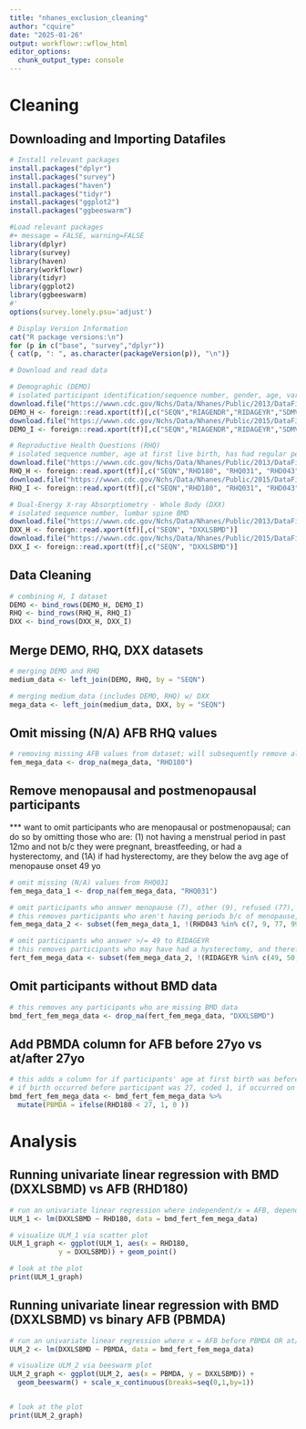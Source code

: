 ```yaml
---
title: "nhanes_exclusion_cleaning"
author: "cquire"
date: "2025-01-26"
output: workflowr::wflow_html
editor_options:
  chunk_output_type: console
---
```


# Cleaning

## Downloading and Importing Datafiles
```r
# Install relevant packages
install.packages("dplyr")
install.packages("survey")
install.packages("haven")
install.packages("tidyr")
install.packages("ggplot2")
install.packages("ggbeeswarm")
```

```r
#Load relevant packages
#+ message = FALSE, warning=FALSE
library(dplyr)
library(survey)
library(haven)
library(workflowr)
library(tidyr)
library(ggplot2)
library(ggbeeswarm)
#'
options(survey.lonely.psu='adjust')

# Display Version Information
cat("R package versions:\n")
for (p in c("base", "survey","dplyr"))
{ cat(p, ": ", as.character(packageVersion(p)), "\n")}
```

```r
# Download and read data

# Demographic (DEMO)
# isolated participant identification/sequence number, gender, age, variances
download.file("https://wwwn.cdc.gov/Nchs/Data/Nhanes/Public/2013/DataFiles/DEMO_H.XPT", tf <- tempfile(), mode="wb")
DEMO_H <- foreign::read.xport(tf)[,c("SEQN","RIAGENDR","RIDAGEYR","SDMVSTRA","SDMVPSU","WTMEC2YR")]
download.file("https://wwwn.cdc.gov/Nchs/Data/Nhanes/Public/2015/DataFiles/DEMO_I.xpt", tf <- tempfile(), mode="wb")
DEMO_I <- foreign::read.xport(tf)[,c("SEQN","RIAGENDR","RIDAGEYR","SDMVSTRA","SDMVPSU","WTMEC2YR")]

# Reproductive Health Questions (RHQ)
# isolated sequence number, age at first live birth, has had regular periods in the last 12 mo, reason for not having regular periods in last 12 mo
download.file("https://wwwn.cdc.gov/Nchs/Data/Nhanes/Public/2013/DataFiles/RHQ_H.XPT", tf <- tempfile(), mode="wb")
RHQ_H <- foreign::read.xport(tf)[,c("SEQN","RHD180", "RHQ031", "RHD043")]
download.file("https://wwwn.cdc.gov/Nchs/Data/Nhanes/Public/2015/DataFiles/RHQ_I.xpt", tf <- tempfile(), mode="wb")
RHQ_I <- foreign::read.xport(tf)[,c("SEQN","RHD180", "RHQ031", "RHD043")]

# Dual-Energy X-ray Absorptiometry - Whole Body (DXX)
# isolated sequence number, lumbar spine BMD
download.file("https://wwwn.cdc.gov/Nchs/Data/Nhanes/Public/2013/DataFiles/DXX_H.xpt", tf <- tempfile(), mode="wb")
DXX_H <- foreign::read.xport(tf)[,c("SEQN", "DXXLSBMD")]
download.file("https://wwwn.cdc.gov/Nchs/Data/Nhanes/Public/2015/DataFiles/DXX_I.xpt", tf <- tempfile(), mode="wb")
DXX_I <- foreign::read.xport(tf)[,c("SEQN", "DXXLSBMD")]
```

## Data Cleaning
```r
# combining H, I dataset
DEMO <- bind_rows(DEMO_H, DEMO_I)
RHQ <- bind_rows(RHQ_H, RHQ_I)
DXX <- bind_rows(DXX_H, DXX_I)
```

## Merge DEMO, RHQ, DXX datasets
```r
# merging DEMO and RHQ
medium_data <- left_join(DEMO, RHQ, by = "SEQN")

# merging medium_data (includes DEMO, RHQ) w/ DXX
mega_data <- left_join(medium_data, DXX, by = "SEQN")
```

## Omit missing (N/A) AFB RHQ values
```r
# removing missing AFB values from dataset; will subsequently remove all males from set
fem_mega_data <- drop_na(mega_data, "RHD180")
```

## Remove menopausal and postmenopausal participants
*** want to omit participants who are menopausal or postmenopausal; can do so by omitting those who are:
(1) not having a menstrual period in past 12mo and not b/c they were pregnant, breastfeeding, or had a hysterectomy, and
  (1A) if had hysterectomy, are they below the avg age of menopause onset 49 yo

```r
# omit missing (N/A) values from RHQ031
fem_mega_data_1 <- drop_na(fem_mega_data, "RHQ031")

# omit participants who answer menopause (7), other (9), refused (77), don't know (99) to RHD043
# this removes participants who aren't having periods b/c of menopause, another reason, or refused/don't know
fem_mega_data_2 <- subset(fem_mega_data_1, !(RHD043 %in% c(7, 9, 77, 99)))

# omit participants who answer >/= 49 to RIDAGEYR
# this removes participants who may have had a hysterectomy, and therefore cannot say if they are experiencing menopause (based on lack of menstruation), and are at or above the average age that menopause occurs  
fert_fem_mega_data <- subset(fem_mega_data_2, !(RIDAGEYR %in% c(49, 50, 51, 52, 53, 54, 55, 56, 57, 58, 59, 60, 61, 62, 63, 64, 65, 66, 67, 68, 69, 70, 71, 72, 73, 74, 75, 76, 77, 78, 79, 80)))
```

## Omit participants without BMD data
```r
# this removes any participants who are missing BMD data
bmd_fert_fem_mega_data <- drop_na(fert_fem_mega_data, "DXXLSBMD")
```

## Add PBMDA column for AFB before 27yo vs at/after 27yo
```r
# this adds a column for if participants' age at first birth was before age of peak bone mineral density accrual (PBMDA) or at/after age of PBMDA
# if birth occurred before participant was 27, coded 1, if occurred on or after participant was 27, coded 0
bmd_fert_fem_mega_data <- bmd_fert_fem_mega_data %>%
  mutate(PBMDA = ifelse(RHD180 < 27, 1, 0 ))
```


# Analysis

## Running univariate linear regression with BMD (DXXLSBMD) vs AFB (RHD180) 
```r
# run an univariate linear regression where independent/x = AFB, dependent/y = BMD
ULM_1 <- lm(DXXLSBMD ~ RHD180, data = bmd_fert_fem_mega_data)

# visualize ULM_1 via scatter plot
ULM_1_graph <- ggplot(ULM_1, aes(x = RHD180, 
            y = DXXLSBMD)) + geom_point() 

# look at the plot
print(ULM_1_graph)
```

## Running univariate linear regression with BMD (DXXLSBMD) vs binary AFB (PBMDA)
```r
# run an univariate linear regression where x = AFB before PBMDA OR at/after PBMDA, y = BMD
ULM_2 <- lm(DXXLSBMD ~ PBMDA, data = bmd_fert_fem_mega_data)

# visualize ULM_2 via beeswarm plot
ULM_2_graph <- ggplot(ULM_2, aes(x = PBMDA, y = DXXLSBMD)) +
  geom_beeswarm() + scale_x_continuous(breaks=seq(0,1,by=1))


# look at the plot
print(ULM_2_graph)
```


